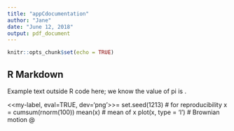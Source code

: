 ```yaml
---
title: "appCdocumentation"
author: "Jane"
date: "June 12, 2018"
output: pdf_document
---
```


```r
knitr::opts_chunk$set(echo = TRUE)
```

## R Markdown

Example text outside R code here; we know the value of
pi is \Sexpr{pi}.

<<my-label, eval=TRUE, dev='png'>>=
set.seed(1213)  # for reproducibility
x = cumsum(rnorm(100))
mean(x)  # mean of x
plot(x, type = 'l')  # Brownian motion
@
